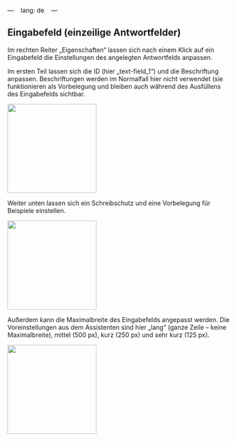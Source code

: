 ---    
lang: de    
---

## Eingabefeld (einzeilige Antwortfelder)

Im rechten Reiter „Eigenschaften“ lassen sich nach einem Klick auf ein Eingabefeld die Einstellungen des angelegten Antwortfelds anpassen.

Im ersten Teil lassen sich die ID (hier „text-field_1“) und die Beschriftung anpassen. Beschriftungen werden im Normalfall hier nicht verwendet (sie funktionieren als Vorbelegung und bleiben auch während des Ausfüllens des Eingabefelds sichtbar.

![](EGF_erste_Grafik.png){width=200}

Weiter unten lassen sich ein Schreibschutz und eine Vorbelegung für Beispiele einstellen.

![](EGF_zwei_Grafik.png){width=200}

Außerdem kann die Maximalbreite des Eingabefelds angepasst werden. Die Voreinstellungen aus dem Assistenten sind hier „lang“ (ganze Zeile – keine Maximalbreite), mittel (500 px), kurz (250 px) und sehr kurz (125 px).

![](EGF_drei_Grafik.png){width=200}